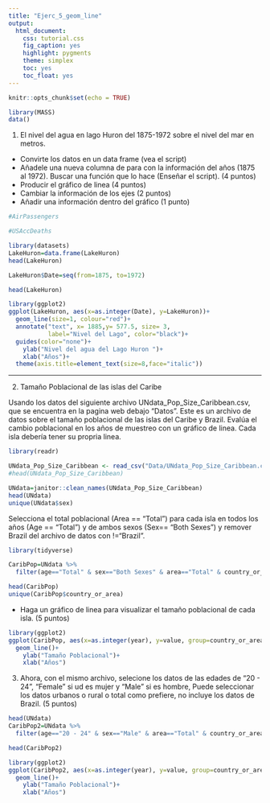 ```yaml
---
title: "Ejerc_5_geom_line"
output:
  html_document:
    css: tutorial.css
    fig_caption: yes
    highlight: pygments
    theme: simplex
    toc: yes
    toc_float: yes
---
```


```r
knitr::opts_chunk$set(echo = TRUE)
```


```r
library(MASS)
data()
```

1. El nivel del agua en lago Huron del 1875-1972 sobre el nivel del mar en metros.

+ Convirte los datos en un data frame (vea el script)
+ Añadele una nueva columna de para con la información del años (1875 al 1972). Buscar una función que lo hace (Enseñar el script).  (4 puntos)
+ Producir el gráfico de linea (4 puntos)
+ Cambiar la información de los ejes (2 puntos)
+ Añadir una información dentro del gráfico (1 punto)




```r
#AirPassengers

#USAccDeaths 

library(datasets)
LakeHuron=data.frame(LakeHuron)
head(LakeHuron)
```

```r
LakeHuron$Date=seq(from=1875, to=1972)

head(LakeHuron)
```



```r
library(ggplot2)
ggplot(LakeHuron, aes(x=as.integer(Date), y=LakeHuron))+
  geom_line(size=1, colour="red")+
  annotate("text", x= 1885,y= 577.5, size= 3,
           label="Nivel del Lago", color="black")+
  guides(color="none")+
    ylab("Nivel del agua del Lago Huron ")+
    xlab("Años")+
  theme(axis.title=element_text(size=8,face="italic"))
```



***
2. Tamaño Poblacional de las islas del Caribe

Usando los datos del siguiente archivo UNdata_Pop_Size_Caribbean.csv, que se encuentra en la pagina web debajo "Datos".  Este es un archivo de datos sobre el tamaño poblacional de las islas del Caribe y Brazil. Evalúa el cambio poblacional en los años de muestreo con un gráfico de linea.  Cada isla debería tener su propria linea. 


```r
library(readr)

UNdata_Pop_Size_Caribbean <- read_csv("Data/UNdata_Pop_Size_Caribbean.csv")
#head(UNdata_Pop_Size_Caribbean)

UNdata=janitor::clean_names(UNdata_Pop_Size_Caribbean)
head(UNdata)
unique(UNdata$sex)
```

Selecciona el total poblacional (Area == "Total") para cada isla en todos los años (Age == "Total") y de ambos sexos (Sex== "Both Sexes") y remover Brazil del archivo de datos con !="Brazil".  

```r
library(tidyverse)

CaribPop=UNdata %>% 
  filter(age=="Total" & sex=="Both Sexes" & area=="Total" & country_or_area !="Brazil") 

head(CaribPop)
unique(CaribPop$country_or_area)

```

+ Haga un gráfico de linea para visualizar el tamaño poblacional de cada isla. (5 puntos)

```r
library(ggplot2)
ggplot(CaribPop, aes(x=as.integer(year), y=value, group=country_or_area, colour=country_or_area))+
  geom_line()+
    ylab("Tamaño Poblacional")+
    xlab("Años")

```

3. Ahora, con el mismo archivo, selecione los datos de las edades de "20 - 24", "Female" si ud es mujer y "Male" si es hombre, Puede seleccionar los datos urbanos o rural o total como prefiere, no incluye los datos de Brazil.  (5 puntos) 


```r
head(UNdata)
CaribPop2=UNdata %>% 
  filter(age=="20 - 24" & sex=="Male" & area=="Total" & country_or_area !="Brazil") 

head(CaribPop2)
```

```r
library(ggplot2)
ggplot(CaribPop2, aes(x=as.integer(year), y=value, group=country_or_area, colour=country_or_area))+
  geom_line()+
    ylab("Tamaño Poblacional")+
    xlab("Años")

```
